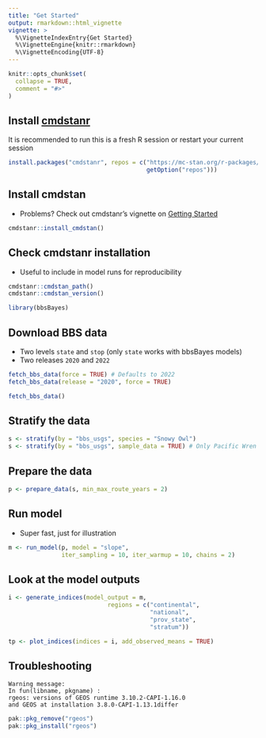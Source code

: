 ```yaml
---
title: "Get Started"
output: rmarkdown::html_vignette
vignette: >
  %\VignetteIndexEntry{Get Started}
  %\VignetteEngine{knitr::rmarkdown}
  %\VignetteEncoding{UTF-8}
---
```


```r
knitr::opts_chunk$set(
  collapse = TRUE,
  comment = "#>"
)
```


## Install [cmdstanr](https://mc-stan.org/cmdstanr/)
It is recommended to run this is a fresh R session or restart your current
session
```r
install.packages("cmdstanr", repos = c("https://mc-stan.org/r-packages/", 
                                       getOption("repos")))
```

## Install cmdstan

- Problems? Check out cmdstanr's vignette on 
[Getting Started](https://mc-stan.org/cmdstanr/articles/cmdstanr.html)

```r
cmdstanr::install_cmdstan()
```


## Check cmdstanr installation

- Useful to include in model runs for reproducibility

```r
cmdstanr::cmdstan_path()
cmdstanr::cmdstan_version()
```


```r
library(bbsBayes)
```


## Download BBS data

- Two levels `state` and `stop` (only `state` works with bbsBayes models)
- Two releases `2020` and `2022`

```r
fetch_bbs_data(force = TRUE) # Defaults to 2022
fetch_bbs_data(release = "2020", force = TRUE)
```


```r
fetch_bbs_data()
```

## Stratify the data

```r
s <- stratify(by = "bbs_usgs", species = "Snowy Owl")
s <- stratify(by = "bbs_usgs", sample_data = TRUE) # Only Pacific Wren
```

## Prepare the data

```r
p <- prepare_data(s, min_max_route_years = 2)
```

## Run model

- Super fast, just for illustration

```r
m <- run_model(p, model = "slope",
               iter_sampling = 10, iter_warmup = 10, chains = 2)
```

## Look at the model outputs

```r
i <- generate_indices(model_output = m,
                            regions = c("continental",
                                        "national",
                                        "prov_state",
                                        "stratum"))

tp <- plot_indices(indices = i, add_observed_means = TRUE)
```



## Troubleshooting


```
Warning message:
In fun(libname, pkgname) :
rgeos: versions of GEOS runtime 3.10.2-CAPI-1.16.0
and GEOS at installation 3.8.0-CAPI-1.13.1differ
```

```r
pak::pkg_remove("rgeos")
pak::pkg_install("rgeos")
```




